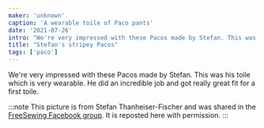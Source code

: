 ```yaml
---
maker: 'unknown'
caption: 'A wearable toile of Paco pants'
date: '2021-07-26'
intro: "We're very impressed with these Pacos made by Stefan. This was his toile which is very wearable. He did an incredible job and got really great fit for a first toile."
title: "Stefan's stripey Pacos"
tags: ['paco']
---
```


<!-- truncate -->

We're very impressed with these Pacos made by Stefan. This was his toile which is very wearable. He did an incredible job and got really great fit for a first toile.

:::note
This picture is from Stefan Thanheiser-Fischer and was shared in the [FreeSewing Facebook group](https://www.facebook.com/groups/627769821272714). It is reposted here with permission.
:::
